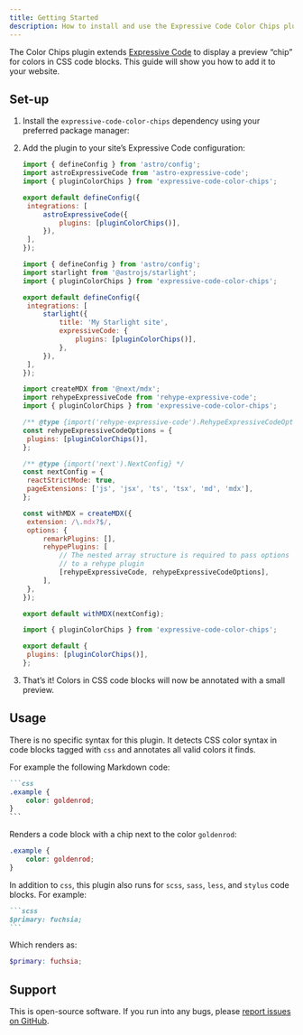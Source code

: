 ```yaml
---
title: Getting Started
description: How to install and use the Expressive Code Color Chips plugin in your website.
---
```


The Color Chips plugin extends [Expressive Code](https://expressive-code.com/) to display a preview “chip” for colors in CSS code blocks.
This guide will show you how to add it to your website.

## Set-up


<Steps>

1. Install the `expressive-code-color-chips` dependency using your preferred package manager:

   <PackageManagers pkg="expressive-code-color-chips" />

2. Add the plugin to your site’s Expressive Code configuration:

   <Tabs>

   <TabItem label="Astro">

   ```js title="astro.config.mjs" ins={3,8}
   import { defineConfig } from 'astro/config';
   import astroExpressiveCode from 'astro-expressive-code';
   import { pluginColorChips } from 'expressive-code-color-chips';

   export default defineConfig({
   	integrations: [
   		astroExpressiveCode({
   			plugins: [pluginColorChips()],
   		}),
   	],
   });
   ```

   </TabItem>

   <TabItem label="Starlight">

   ```js title="astro.config.mjs" ins={3,10}
   import { defineConfig } from 'astro/config';
   import starlight from '@astrojs/starlight';
   import { pluginColorChips } from 'expressive-code-color-chips';

   export default defineConfig({
   	integrations: [
   		starlight({
   			title: 'My Starlight site',
   			expressiveCode: {
   				plugins: [pluginColorChips()],
   			},
   		}),
   	],
   });
   ```

   </TabItem>

   <TabItem label="Next.js">

   ```js title="next.config.mjs" ins={3,7}
   import createMDX from '@next/mdx';
   import rehypeExpressiveCode from 'rehype-expressive-code';
   import { pluginColorChips } from 'expressive-code-color-chips';

   /** @type {import('rehype-expressive-code').RehypeExpressiveCodeOptions} */
   const rehypeExpressiveCodeOptions = {
   	plugins: [pluginColorChips()],
   };

   /** @type {import('next').NextConfig} */
   const nextConfig = {
   	reactStrictMode: true,
   	pageExtensions: ['js', 'jsx', 'ts', 'tsx', 'md', 'mdx'],
   };

   const withMDX = createMDX({
   	extension: /\.mdx?$/,
   	options: {
   		remarkPlugins: [],
   		rehypePlugins: [
   			// The nested array structure is required to pass options
   			// to a rehype plugin
   			[rehypeExpressiveCode, rehypeExpressiveCodeOptions],
   		],
   	},
   });

   export default withMDX(nextConfig);
   ```

   </TabItem>

   <TabItem label="EC config file">

   ```js title="ec.config.mjs" ins={1,4}
   import { pluginColorChips } from 'expressive-code-color-chips';

   export default {
   	plugins: [pluginColorChips()],
   };
   ```

   </TabItem>

   </Tabs>

3. That’s it! Colors in CSS code blocks will now be annotated with a small preview.

</Steps>

## Usage

There is no specific syntax for this plugin.
It detects CSS color syntax in code blocks tagged with `css` and annotates all valid colors it finds.

For example the following Markdown code:

````md
```css
.example {
	color: goldenrod;
}
```
````

Renders a code block with a chip next to the color `goldenrod`:

```css
.example {
	color: goldenrod;
}
```

In addition to `css`, this plugin also runs for `scss`, `sass`, `less`, and `stylus` code blocks.
For example:

````md
```scss
$primary: fuchsia;
```
````

Which renders as:

```scss
$primary: fuchsia;
```

## Support

This is open-source software.
If you run into any bugs, please [report issues on GitHub](https://github.com/delucis/expressive-code-color-chips/issues).

